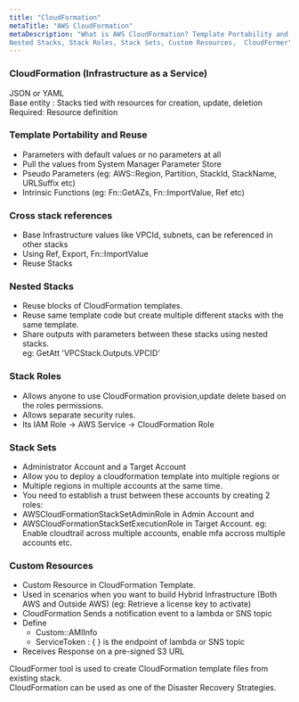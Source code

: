 ```yaml
---
title: "CloudFormation"
metaTitle: "AWS CloudFormation"
metaDescription: "What is AWS CloudFormation? Template Portability and Reuse, Cross stack references, 
Nested Stacks, Stack Roles, Stack Sets, Custom Resources,  CloudFormer"
---
```

### CloudFormation (Infrastructure as a Service) 

JSON or YAML  
Base entity : Stacks tied with resources for creation, update, deletion  
Required: Resource definition  

### Template Portability and Reuse 
- Parameters with default values or no parameters at all
- Pull the values from System Manager Parameter Store
- Pseudo Parameters (eg:  AWS::Region, Partition, StackId, StackName, URLSuffix etc) 
- Intrinsic Functions (eg: Fn::GetAZs, Fn::ImportValue, Ref etc)

### Cross stack references    
- Base Infrastructure values like VPCId, subnets, can be referenced in other stacks  
- Using Ref, Export, Fn::ImportValue  
- Reuse Stacks  

### Nested Stacks  
- Reuse blocks of CloudFormation templates.  
- Reuse same template code but create multiple different stacks with the same template.  
- Share outputs with parameters between these stacks using nested stacks.  
eg: GetAtt 'VPCStack.Outputs.VPCID'

### Stack Roles 
- Allows anyone to use CloudFormation provision,update delete based on the roles permissions.
- Allows separate security rules.
- Its IAM Role -> AWS Service -> CloudFormation Role 

### Stack Sets  
- Administrator Account and a Target Account
- Allow you to deploy a cloudformation template into multiple regions or 
- Multiple regions in multiple accounts at the same time.
- You need to establish a trust between these accounts by creating 2 roles:
- AWSCloudFormationStackSetAdminRole in Admin Account and 
- AWSCloudFormationStackSetExecutionRole in Target Account.
eg: Enable cloudtrail across multiple accounts, enable mfa accross multiple accounts etc.

### Custom Resources 
- Custom Resource in CloudFormation Template.
- Used in scenarios when you want to build Hybrid Infrastructure (Both AWS and Outside AWS)
(eg: Retrieve a license key to activate)
- CloudFormation Sends a notification event to a lambda or SNS topic
- Define   
  - Custom::AMIInfo
  - ServiceToken : { } is the endpoint of lambda or SNS topic
- Receives Response on a pre-signed S3 URL   

CloudFormer tool is used to create CloudFormation template files from existing stack.  
CloudFormation can be used as one of the Disaster Recovery Strategies.